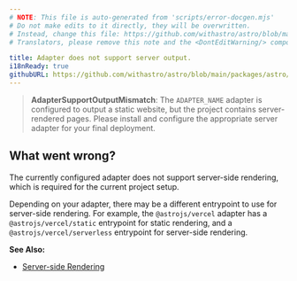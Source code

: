```yaml
---
# NOTE: This file is auto-generated from 'scripts/error-docgen.mjs'
# Do not make edits to it directly, they will be overwritten.
# Instead, change this file: https://github.com/withastro/astro/blob/main/packages/astro/src/core/errors/errors-data.ts
# Translators, please remove this note and the <DontEditWarning/> component.

title: Adapter does not support server output.
i18nReady: true
githubURL: https://github.com/withastro/astro/blob/main/packages/astro/src/core/errors/errors-data.ts
---
```


<DontEditWarning />


> **AdapterSupportOutputMismatch**: The `ADAPTER_NAME` adapter is configured to output a static website, but the project contains server-rendered pages. Please install and configure the appropriate server adapter for your final deployment.

## What went wrong?
The currently configured adapter does not support server-side rendering, which is required for the current project setup.

Depending on your adapter, there may be a different entrypoint to use for server-side rendering. For example, the `@astrojs/vercel` adapter has a `@astrojs/vercel/static` entrypoint for static rendering, and a `@astrojs/vercel/serverless` entrypoint for server-side rendering.

**See Also:**
-  [Server-side Rendering](/en/guides/server-side-rendering/)


